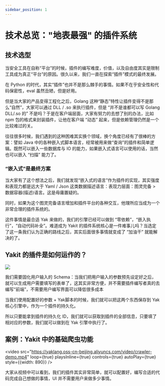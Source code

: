 ---
sidebar_position: 1
---

# 技术总览："地表最强" 的插件系统

## 技术选型

当安全工具在自称“平台”的时候，插件的编写难度，价值，以及自由度其实是限制工具成为真正“平台”的原因。很久以来，我们一直在探索“插件”模式的最终发展。

在 Python 的时代，其实“插件”也并不是那么棘手的事情。如果不在乎安全性和代码保密性，eval 虽然丑陋，但是好用。

但是当大家的产品变得工程化之后，Golang 这种“静态”特性让插件变得不是那么“自然”，大家可以通过 DLL / .so 来执行插件，但是 “并不是谁都可以写 Golang DLL/.so 的” 不是吗？于是在客户端层面，大家有努力的去想了别的办法，比如 npm 包的格式来封装插件，让他在客户端 “动态” 起来，但是依赖管理仍然是一个比较难过的关。

往往很多时候，我们遇到的这种困难其实换个领域，换个角度已经有了很棒的方案：譬如 Java 中的各种嵌入式脚本语言，经常被用来做“查询”的插件和简单逻辑。既然可以嵌入一些数据库与 IO 的能力，如果嵌入式语言可以使用的话，当然也可以嵌入 “扫描” 能力了。

### “嵌入式”是最终方案

当大家有了这个想法之后，我们就发现“嵌入式的语言”作为插件的实现，其实强度和表现力都是远大于 Yaml / Json 这类数据描述语言：表现力层面：图灵完备 > 数据容器(描述)语言。这是毋庸置疑的。

同时，如果为这个图灵完备语言增加和插件平台的各种交互，他理所应当成为一个非常合理的插件系统的。

这件事情是最合适 Yak 来做的，我们的引擎已经可以做到 “零依赖”，“嵌入执行”，“自动代码补全”。难道成为 Yakit 的插件系统核心是一件难事儿吗？当选定了这一条我们认为正确的路线之后，其实后面很多事情就变成了 “加油干” 就能解决的了。

## Yakit 的插件是如何运作的？

![](/img/products/yakit/yak-plugin-how-to.png)

我们需要固化用户输入的 Schema：当我们把用户输入的参数预先设定好之后，就可以生成用户需要填写的表单了，这其实非常方便，并不需要插件编写者真的去编写“前端”，不需要用户编写界面可以降低很多成本

当我们使用配置好的参数 + Yak脚本的时候，我们就可以把这两个东西保存到 Yak 核心引擎中，作为一个插件的持久化。

所以只要能拿到插件的持久化 ID，我们就可以获取到插件的全部信息，只要填了相对应的参数，我们就可以做到在 Yak 引擎中执行了。

## 案例：Yakit 中的基础爬虫功能

<video
    src="https://yaklang.oss-cn-beijing.aliyuncs.com/video/crawler-demo.mp4"
    loop={true} playsInline={true} controls={true} autoPlay={true} style={{width: 890}}
/>

大家从视频中可以看到，我们的插件其实非常简单，就可以配置好，编写合适的代码完成自己想做的事情，UI 并不需要用户来做多少事情。